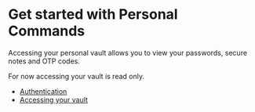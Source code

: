 
# Get started with Personal Commands

Accessing your personal vault allows you to view your passwords, secure notes and OTP codes.

<Callout type="info" emoji="ℹ️">
    For now accessing your vault is read only.
</Callout>

-   [Authentication](/personal/authentication)
-   [Accessing your vault](/personal/vault)

